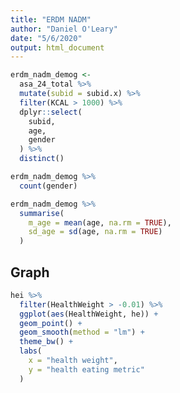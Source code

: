 ```yaml
---
title: "ERDM NADM"
author: "Daniel O'Leary"
date: "5/6/2020"
output: html_document
---
```


```r
erdm_nadm_demog <-
  asa_24_total %>% 
  mutate(subid = subid.x) %>% 
  filter(KCAL > 1000) %>% 
  dplyr::select(
    subid,
    age,
    gender
  ) %>% 
  distinct()
```

```r
erdm_nadm_demog %>% 
  count(gender)

erdm_nadm_demog %>% 
  summarise(
    m_age = mean(age, na.rm = TRUE),
    sd_age = sd(age, na.rm = TRUE)
  )
```

## Graph

```r
hei %>% 
  filter(HealthWeight > -0.01) %>% 
  ggplot(aes(HealthWeight, he)) +
  geom_point() +
  geom_smooth(method = "lm") +
  theme_bw() +
  labs(
    x = "health weight",
    y = "health eating metric"
  )
```



